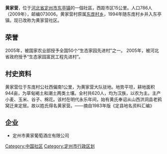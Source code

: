 {{unreferenced|time=2012-03-28T13:27:10+00:00}}

'''黄家营'''，位于[[河北省|河北省]][[定州市|定州市]][[东亭镇|东亭镇]]的一個社區，西距市区15公里。人口786人（2009年），邮编073006。黄家营村原属[[东庞村乡|东庞村乡]]，1994年随东庞村乡并入东亭镇。现已改称为黄家营社区。

== 荣誉 ==
2005年，被国家农业部授予全国50个“生态家园先进村”之一。
2005年，被河北省政府授予“生态家园富民工程先进村”。

== 村史资料 ==
黄家营位于东庞村公社西偏南1公里，为黄家营大队驻地。地势平坦，耕地面积944亩，为草甸褐土和潮土两类土壤。全村共620人，均为汉族，以农为主。主产小麦、玉米、谷子、棉花。该村在明代永乐年间，始有黄氏奉诏从山西洪洞县老鸦窝迁来定居。故以姓氏得名黄家营。——摘自1983年版《定县地名资料汇编》

== 企业 ==
*定州市黄家葡萄酒庄有限公司

[[Category:中国社区|Category:中国社区]]
[[Category:定州市行政区划|Category:定州市行政区划]]